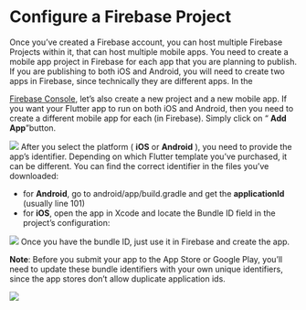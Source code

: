 # Configure a Firebase Project  

Once you’ve created a Firebase account, you can host multiple Firebase Projects within it, that can host multiple mobile apps.
You need to create a mobile app project in Firebase for each app that you are planning to publish. If you are publishing to both iOS and Android, you will need to create two apps in Firebase, since technically they are different apps.
In the 

[Firebase Console](https://console.firebase.google.com/), let’s also create a new project and a new mobile app. If you want your Flutter app to run on both iOS and Android, then you need to create a different mobile app for each (in Firebase). Simply click on “
__Add App__”button. 

![](../../static/img/Screen-Shot-2019-03-05-at-6.20.50-PM-1024x419.png)
After you select the platform (
__iOS__ or __Android__ ), you need to provide the app’s identifier. Depending on which Flutter template you’ve purchased, it can be different. You can find the correct identifier in the files you’ve downloaded:

+ for __Android__, go to android/app/build.gradle and get the __applicationId__ (usually line 101)
+ for __iOS__, open the app in Xcode and locate the Bundle ID field in the project’s configuration:

![](../../static/img/Screen-Shot-2019-03-05-at-6.26.44-PM.png)
Once you have the bundle ID, just use it in Firebase and create the app.

__Note__: Before you submit your app to the App Store or Google Play, you’ll need to update these bundle identifiers with your own unique identifiers, since the app stores don’t allow duplicate application ids.

![](../../static/img/Screen-Shot-2019-03-05-at-6.19.40-PM.png)